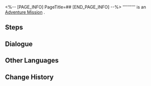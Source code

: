 <%-- [PAGE_INFO]
PageTitle=##
[END_PAGE_INFO] --%>
{{Stub|Dialogue.}}
{{Mission Infobox
|id            = 2000313
|title         = 
|image         = <!--Mission .png-->
|type          = Adventure
|event_name    = 
|chapter       = 
|requirements  = [[Adventure Mission]] ''[[Emptiness of Locus Silentii]]'' completed
|summary       = <!--official mission summary from Fate's Atlas-->
|characters    = Trailblazer
|startLocation = [[<!--starting world-->]] - [[<!--starting area-->]]
|world         = <!--starting world-->
|area          = <!--starting area-->
|prev          = Emptiness of Locus Silentii
|next          = 
|rewards       = 
}}
'''''''''' is an [[Adventure Mission]]<!--in [world]-->.

==Steps==


<!--
==Gameplay Notes==

--><!--
==Trial Character==

-->
==Dialogue==
{{Stub Dialogue}}
{{Dialogue Start}}
:{{tx}}
{{Dialogue End}}

==Other Languages==
{{Other Languages
|en   = 
|zhs  = 
|zht  = 
|ja   = 
|ko   = 
|es   = 
|fr   = 
|ru   = 
|th   = 
|vi   = 
|de   = 
|id   = 
|pt   = 
}}

==Change History==
{{Change History|1.0}}
